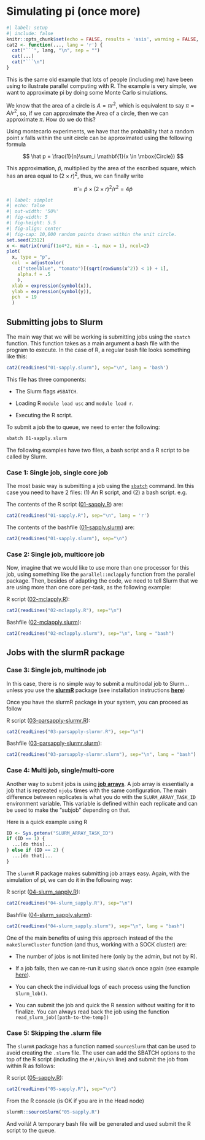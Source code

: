# Simulating pi (once more)

```r
#| label: setup
#| include: false
knitr::opts_chunk$set(echo = FALSE, results = 'asis', warning = FALSE, comment = "")
cat2 <- function(..., lang = 'r') {
  cat("```", lang, "\n", sep = "")
  cat(...)
  cat("```\n")
}
```



This is the same old example that lots of people (including me) have been using
to ilustrate parallel computing with R. The example is very simple, we want to
approximate pi by doing some Monte Carlo simulations.

We know that the area of a circle is $A = \pi r^2$, which is equivalent to say
$\pi = A/r^2$, so, if we can approximate the Area of a circle, then we can
approximate $\pi$. How do we do this?

Using montecarlo experiments, we have that the probability that a random point 
$x$ falls within the unit circle can be approximated using the following formula

$$
\hat p = \frac{1}{n}\sum_i \mathbf{1}(x \in \mbox{Circle})
$$

This approximation, $\hat p$, multiplied by the area of the escribed square, which
has an area equal to $(2\times r)^2$, thus, we can finally write

$$
\hat \pi = \hat p \times (2\times r)^2 / r^2 = 4 \hat p
$$

```r
#| label: simplot
#| echo: false
#| out-width: '50%'
#| fig-width: 5
#| fig-height: 5.5
#| fig-align: center
#| fig-cap: 10,000 random points drawn within the unit circle.
set.seed(2312)
x <- matrix(runif(1e4*2, min = -1, max = 1), ncol=2)
plot(
  x, type = "p",
  col  = adjustcolor(
    c("steelblue", "tomato")[(sqrt(rowSums(x^2)) < 1) + 1],
    alpha.f = .5
    ),
  xlab = expression(symbol(x)),
  ylab = expression(symbol(y)),
  pch  = 19
  )
```


## Submitting jobs to Slurm

The main way that we will be working is submitting jobs using the `sbatch` function.
This function takes as a main argument a bash file with the program to execute.
In the case of R, a regular bash file looks something like this:

```r
cat2(readLines("01-sapply.slurm"), sep="\n", lang = 'bash')
```

This file has three components:

- The Slurm flags `#SBATCH`.

- Loading R `module load usc` and `module load r`.

- Executing the R script.

To submit a job the to queue, we need to enter the following:

```bash
sbatch 01-sapply.slurm
```

The following examples have two files, a bash script and a R script to be called
by Slurm.


### Case 1: Single job, single core job

The most basic way is submitting a job using the [`sbatch`]() command. Im this
case you need to have 2 files: (1) An R script, and (2) a bash script. e.g.

The contents of the R script ([01-sapply.R](01-sapply.R){target="_blank"}) are:


```r
cat2(readLines("01-sapply.R"), sep="\n", lang = 'r')
```


The contents of the bashfile ([01-sapply.slurm](01-sapply.slurm){target="_blank"}) are:

```r
cat2(readLines("01-sapply.slurm"), sep="\n")
```
    
### Case 2: Single job, multicore job

Now, imagine that we would like to use more than one processor for this job,
using something like the `parallel::mclapply` function from the parallel package.
Then, besides of adapting the code, we need to tell Slurm that we are using
more than one core per-task, as the following example:

R script ([02-mclapply.R](02-mclapply.R){target="_blank"}):

```r
cat2(readLines("02-mclapply.R"), sep="\n")
```

Bashfile ([02-mclapply.slurm](02-mclapply.slurm){target="_blank"}):

```r
cat2(readLines("02-mclapply.slurm"), sep="\n", lang = "bash")
```

## Jobs with the slurmR package 

### Case 3: Single job, multinode job

In this case, there is no simple way to submit a multinodal job to Slurm... unless
you use the [**slurmR**](https://github.com/USCbiostats/slurmR) package (see
installation instructions [**here**](https://github.com/USCbiostats/slurmR#installation))

Once you have the slurmR package in your system, you can proceed as follow

R script ([03-parsapply-slurmr.R](03-parsapply-slurmr.R){target="_blank"}):

```r
cat2(readLines("03-parsapply-slurmr.R"), sep="\n")
```

Bashfile ([03-parsapply-slurmr.slurm](03-parsapply-slurmr.slurm){target="_blank"}):

```r
cat2(readLines("03-parsapply-slurmr.slurm"), sep="\n", lang = "bash")
```


### Case 4: Multi job, single/multi-core

Another way to submit jobs is using [**job arrays**](https://slurm.schedmd.com/job_array.html). A job array is essentially a job
that is repreated `njobs` times with the same configuration. The main difference
between replicates is what you do with the `SLURM_ARRAY_TASK_ID` environment
variable. This variable is defined within each replicate and can be used to make
the "subjob" depending on that.

Here is a quick example using R

```r
ID <- Sys.getenv("SLURM_ARRAY_TASK_ID")
if (ID == 1) {
  ...[do this]...
} else if (ID == 2) {
  ...[do that]...
}
```

The `slurmR` R package makes submitting job arrays easy. Again, with the simulation
of pi, we can do it in the following way:

R script ([04-slurm_sapply.R](04-slurm_sapply.R){target="_blank"}):

```r
cat2(readLines("04-slurm_sapply.R"), sep="\n")
```

Bashfile ([04-slurm_sapply.slurm](04-slurm_sapply.slurm){target="_blank"}):

```r
cat2(readLines("04-slurm_sapply.slurm"), sep="\n", lang = "bash")
```


One of the main benefits of using this approach instead of the the `makeSlurmCluster`
function (and thus, working with a SOCK cluster) are:

-  The number of jobs is not limited here (only by the admin, but not by R). 

-  If a job fails, then we can re-run it using `sbatch` once again (see example
   [here](https://github.com/USCbiostats/slurmR#example-2-job-resubmission){target="_blank"}).
   
-  You can check the individual logs of each process using the function `Slurm_lob()`.

-  You can submit the job and quick the R session without waiting for it to finalize.
   You can always read back the job using the function `read_slurm_job([path-to-the-temp])`
   

### Case 5: Skipping the .slurm file

The `slurmR` package has a function named `sourceSlurm` that can be used to avoid
creating the `.slurm` file. The user can add the SBATCH options to the top of 
the R script (including the `#!/bin/sh` line) and submit the job from within R
as follows:

R script ([05-sapply.R](05-sapply.R){target="_blank"}):

```r
cat2(readLines("05-sapply.R"), sep="\n")
```

From the R console (is OK if you are in the Head node)

```r
slurmR::sourceSlurm("05-sapply.R")
```

And voilá! A temporary bash file will be generated and used submit the R script
to the queue.
